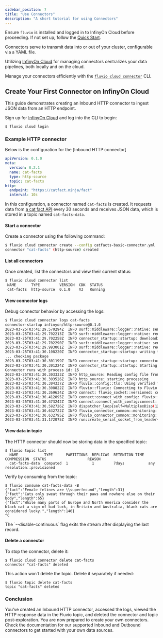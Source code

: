 ```yaml
---
sidebar_position: 7
title: "Use Connectors"
description: "A short tutorial for using Connectors"
---
```


Ensure `fluvio` is installed and logged in to InfinyOn Cloud before proceeding. If not set up, follow the [Quick Start](/).

Connectors serve to transmit data into or out of your cluster, configurable via a YAML file.

Utilizing [InfinyOn Cloud] for managing connectors centralizes your data pipelines, both locally and on the cloud.

Manage your connectors efficiently with the [`fluvio cloud connector`][cli-connector] CLI.

## Create Your First Connector on InfinyOn Cloud

This guide demonstrates creating an Inbound HTTP connector to ingest JSON data from an HTTP endpoint.

Sign up for [InfinyOn Cloud] and log into the CLI to begin:

```bash copy="fl"
$ fluvio cloud login
```

### Example HTTP connector

Below is the configuration for the [Inbound HTTP connector]


```yaml
apiVersion: 0.1.0
meta:
  version: 0.2.1
  name: cat-facts
  type: http-source
  topic: cat-facts
http:
  endpoint: "https://catfact.ninja/fact"
  interval: 10s
```

In this configuration, a connector named `cat-facts` is created. It requests data from [a cat fact API](https://catfact.ninja) every 30 seconds and receives JSON data, which is stored in a topic named `cat-facts-data`.

#### Start a connector

Create a connector using the following command:

```bash copy="fl"
$ fluvio cloud connector create --config catfacts-basic-connector.yml
connector "cat-facts" (http-source) created
```

#### List all connectors

Once created, list the connectors and view their current status:

```bash copy="fl"
$ fluvio cloud connector list
 NAME       TYPE         VERSION  CDK  STATUS
 cat-facts  http-source  0.1.0    V3   Running
```

#### View connector logs

Debug connector behavior by accessing the logs:

```bash copy="fl"
$ fluvio cloud connector logs cat-facts
connector-startup infinyon/http-source@0.1.0
2023-03-25T03:41:29.570294Z  INFO surf::middleware::logger::native: sending request
2023-03-25T03:41:29.702213Z  INFO surf::middleware::logger::native: request completed
2023-03-25T03:41:29.702258Z  INFO connector_startup::startup: downloading package url="https://hub.infinyon.cloud/hub/v0/connector/pkg/infinyon/http-source/0.1.0"
2023-03-25T03:41:29.702290Z  INFO surf::middleware::logger::native: sending request
2023-03-25T03:41:29.993001Z  INFO surf::middleware::logger::native: request completed
2023-03-25T03:41:30.108220Z  INFO connector_startup::startup: writing file file="connector.ipkg"
... checking package
2023-03-25T03:41:30.301199Z  INFO connector_startup::startup: connector binary from package path="./http-source"
2023-03-25T03:41:30.301224Z  INFO connector_startup::startup: Starting deployment
Connector runs with process id: 15
2023-03-25T03:41:30.303333Z  INFO http_source: Reading config file from: /home/fluvio/config.yaml
2023-03-25T03:41:30.303526Z  INFO http_source: starting processing
2023-03-25T03:41:30.304337Z  INFO fluvio::config::tls: Using verified TLS with certificates from paths domain="odd-butterfly-0dea7a035980a4679d0704f654e1a14e.c.cloud-dev.fluvio.io"
2023-03-25T03:41:30.308822Z  INFO fluvio::fluvio: Connecting to Fluvio cluster fluvio_crate_version="0.16.0" fluvio_git_hash="8d4023ee0dc7735aaa0c823dd2b235662112f090"
2023-03-25T03:41:30.369634Z  INFO connect: fluvio_socket::versioned: connect to socket add=fluvio-sc-public:9003
2023-03-25T03:41:30.412895Z  INFO connect:connect_with_config: fluvio::config::tls: Using verified TLS with certificates from paths domain="odd-butterfly-0dea7a035980a4679d0704f654e1a14e.c.cloud-dev.fluvio.io"
2023-03-25T03:41:30.473242Z  INFO connect:connect_with_config:connect: fluvio_socket::versioned: connect to socket add=fluvio-sc-public:9003
2023-03-25T03:41:30.582726Z  INFO dispatcher_loop{self=MultiplexDisp(12)}: fluvio_socket::multiplexing: multiplexer terminated
2023-03-25T03:41:30.632722Z  INFO fluvio_connector_common::monitoring: using metric path: /fluvio_metrics/connector.sock
2023-03-25T03:41:30.632795Z  INFO fluvio_connector_common::monitoring: monitoring started
2023-03-25T03:41:31.172075Z  INFO run:create_serial_socket_from_leader{leader_id=0}:connect_to_leader{leader=0}:connect: fluvio_socket::versioned: connect to socket add=fluvio-spu-main-0.acct-ce0c1782-ca61-4c54-a08c-3ba985524553.svc.cluster.local:9005
```

#### View data in topic

The HTTP connector should now be storing data in the specified topic:

```shell copy="fl"
$ fluvio topic list
  NAME            TYPE      PARTITIONS  REPLICAS  RETENTION TIME  COMPRESSION  STATUS                   REASON
  cat-facts-data  computed  1           1         7days           any          resolution::provisioned
```

Verify by consuming from the topic:

```shell copy="fl"
$ fluvio consume cat-facts-data -B
{"fact":"Female felines are \\superfecund","length":31}
{"fact":"Cats only sweat through their paws and nowhere else on their body","length":65}
{"fact":"While many parts of Europe and North America consider the black cat a sign of bad luck, in Britain and Australia, black cats are considered lucky.","length":146}
^C
```

<Idea>
The `--disable-continuous` flag exits the stream after displaying the last record.
</Idea>

#### Delete a connector

To stop the connector, delete it:

```shell copy="fl"
$ fluvio cloud connector delete cat-facts
connector "cat-facts" deleted
```

This action won’t delete the topic. Delete it separately if needed:

```shell copy="fl"
$ fluvio topic delete cat-facts
topic "cat-facts" deleted
```

### Conclusion

You've created an Inbound HTTP connector, accessed the logs, viewed the HTTP response data in the Fluvio topic, and deleted the connector and topic post-exploration. You are now prepared to create your own connectors. Check the documentation for our supported Inbound and Outbound connectors to get started with your own data sources.

[InfinyOn Cloud]: https://infinyon.cloud
[cli-connector]: /docs/cloud/tutorials/connector-basics

